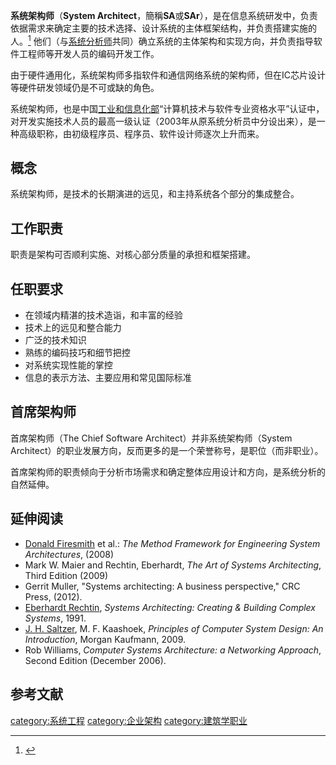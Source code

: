 {{expert|time=2014-07-08T16:35:11+00:00}}
'''系统架构师'''（'''System Architect'''，簡稱'''SA'''或'''SAr'''），是在信息系统研发中，负责依据需求来确定主要的技术选择、设计系统的主体框架结构，并负责搭建实施的人。<ref>{{cite web|url=http://www.ibm.com/developerworks/cn/rational/roles/architect.html|title=IBM 架构师参考|accessdate=|archive-date=2015-01-06|archive-url=https://web.archive.org/web/20150106231452/http://www.ibm.com/developerworks/cn/rational/roles/architect.html|dead-url=no}}</ref> 他们（与[[系统分析师|系统分析师]]共同）确立系统的主体架构和实现方向，并负责指导软件工程师等开发人员的编码开发工作。

由于硬件通用化，系统架构师多指软件和通信网络系统的架构师，但在IC芯片设计等硬件研发领域仍是不可或缺的角色。

系统架构师，也是中国[[工业和信息化部|工业和信息化部]]“计算机技术与软件专业资格水平”认证中，对开发实施技术人员的最高一级认证（2003年从原系统分析员中分设出来），是一种高级职称，由初级程序员、程序员、软件设计师逐次上升而来。

==概念==
系统架构师，是技术的长期演进的远见，和主持系统各个部分的集成整合。

==工作职责==
职责是架构可否顺利实施、对核心部分质量的承担和框架搭建。

==任职要求==
*在领域内精湛的技术造诣，和丰富的经验
*技术上的远见和整合能力
*广泛的技术知识
*熟练的编码技巧和细节把控
*对系统实现性能的掌控
*信息的表示方法、主要应用和常见国际标准

==首席架构师==
首席架构师（The Chief Software Architect）并非系统架构师（System Architect）的职业发展方向，反而更多的是一个荣誉称号，是职位（而非职业）。

首席架构师的职责倾向于分析市场需求和确定整体应用设计和方向，是系统分析的自然延伸。

==延伸阅读 ==
* [[Donald_Firesmith|Donald Firesmith]] et al.: ''The Method Framework for Engineering System Architectures'', (2008)
* Mark W. Maier and Rechtin, Eberhardt, ''The Art of Systems Architecting'', Third Edition (2009)
* Gerrit Muller, "Systems architecting: A business perspective," CRC Press, (2012).
* [[Eberhardt_Rechtin|Eberhardt Rechtin]], ''Systems Architecting: Creating & Building Complex Systems'', 1991.
* [[Jerry_Saltzer|J. H. Saltzer]], M. F. Kaashoek, ''Principles of Computer System Design: An Introduction'', Morgan Kaufmann, 2009.
* Rob Williams, ''Computer Systems Architecture: a Networking Approach'', Second Edition (December 2006).

==参考文献==
{{Reflist}}

[[category:系统工程|category:系统工程]]
[[category:企业架构|category:企业架构]]
[[category:建筑学职业|category:建筑学职业]]